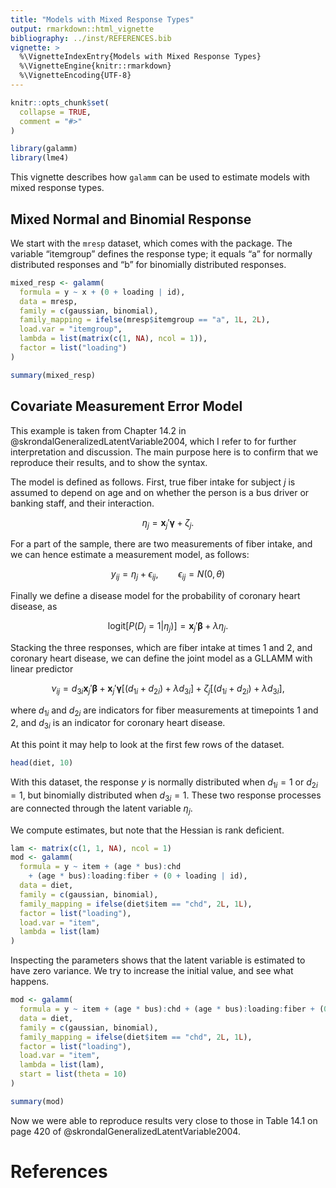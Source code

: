 ```yaml
---
title: "Models with Mixed Response Types"
output: rmarkdown::html_vignette
bibliography: ../inst/REFERENCES.bib
vignette: >
  %\VignetteIndexEntry{Models with Mixed Response Types}
  %\VignetteEngine{knitr::rmarkdown}
  %\VignetteEncoding{UTF-8}
---
```


```r
knitr::opts_chunk$set(
  collapse = TRUE,
  comment = "#>"
)
```

```r
library(galamm)
library(lme4)
```

This vignette describes how `galamm` can be used to estimate models with mixed response types.

## Mixed Normal and Binomial Response

We start with the `mresp` dataset, which comes with the package. The variable "itemgroup" defines the response type; it equals "a" for normally distributed responses and "b" for binomially distributed responses.

```r
mixed_resp <- galamm(
  formula = y ~ x + (0 + loading | id),
  data = mresp,
  family = c(gaussian, binomial),
  family_mapping = ifelse(mresp$itemgroup == "a", 1L, 2L),
  load.var = "itemgroup",
  lambda = list(matrix(c(1, NA), ncol = 1)),
  factor = list("loading")
)

summary(mixed_resp)
```


## Covariate Measurement Error Model

This example is taken from Chapter 14.2 in @skrondalGeneralizedLatentVariable2004, which I refer to for further interpretation and discussion. The main purpose here is to confirm that we reproduce their results, and to show the syntax.

The model is defined as follows. First, true fiber intake for subject $j$ is assumed to depend on age and on whether the person is a bus driver or banking staff, and their interaction.

$$\eta_{j} = \mathbf{x}_{j}'\boldsymbol{\gamma} + \zeta_{j}.$$

For a part of the sample, there are two measurements of fiber intake, and we can hence estimate a measurement model, as follows:

$$y_{ij} = \eta_{j} + \epsilon_{ij}, \qquad \epsilon_{ij} = N(0, \theta)$$

Finally we define a disease model for the probability of coronary heart disease, as

$$\text{logit}[P(D_{j}=1 | \eta_{j})] = \mathbf{x}_{j}'\boldsymbol{\beta} + \lambda \eta_{j}.$$

Stacking the three responses, which are fiber intake at times 1 and 2, and coronary heart disease, we can define the joint model as a GLLAMM with linear predictor

$$\nu_{ij} = d_{3i} \mathbf{x}_{j}'\boldsymbol{\beta} + \mathbf{x}_{j}'\boldsymbol{\gamma}\left[(d_{1i} + d_{2i}) + \lambda d_{3i}\right] + \zeta_{j} \left[(d_{1i} + d_{2i}) + \lambda d_{3i}\right],$$

where $d_{1i}$ and $d_{2i}$ are indicators for fiber measurements at timepoints 1 and 2, and $d_{3i}$ is an indicator for coronary heart disease.

At this point it may help to look at the first few rows of the dataset.

```r
head(diet, 10)
```

With this dataset, the response $y$ is normally distributed when $d_{1i}=1$ or $d_{2i}=1$, but binomially distributed when $d_{3i}=1$. These two response processes are connected through the latent variable $\eta_{j}$.

We compute estimates, but note that the Hessian is rank deficient.

```r
lam <- matrix(c(1, 1, NA), ncol = 1)
mod <- galamm(
  formula = y ~ item + (age * bus):chd
    + (age * bus):loading:fiber + (0 + loading | id),
  data = diet,
  family = c(gaussian, binomial),
  family_mapping = ifelse(diet$item == "chd", 2L, 1L),
  factor = list("loading"),
  load.var = "item",
  lambda = list(lam)
)
```

Inspecting the parameters shows that the latent variable is estimated to have zero variance. We try to increase the initial value, and see what happens.


```r
mod <- galamm(
  formula = y ~ item + (age * bus):chd + (age * bus):loading:fiber + (0 + loading | id),
  data = diet,
  family = c(gaussian, binomial),
  family_mapping = ifelse(diet$item == "chd", 2L, 1L),
  factor = list("loading"),
  load.var = "item",
  lambda = list(lam),
  start = list(theta = 10)
)
```

```r
summary(mod)
```


Now we were able to reproduce results very close to those in Table 14.1 on page 420 of @skrondalGeneralizedLatentVariable2004.

# References
